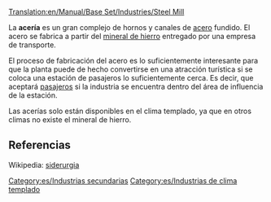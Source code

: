 [[Translation:en/Manual/Base Set/Industries/Steel Mill]]

{{es/Industrias| nombre=Acería
| imagen=Steelmill.png
| climas=[[es/Manual/Clima|Templado]]
| acepta=[[es/Manual/Base Set/Cargos/Mineral de hierro|Mineral de hierro]]
| produce=[[es/Manual/Base Set/Cargos/Acero|Acero]]
| notas=
}}
La '''acería''' es un gran complejo de hornos y canales de [[es/acero|acero]] fundido. El acero se fabrica a partir del [[es/mineral de hierro|mineral de hierro]] entregado por una empresa de transporte.

El proceso de fabricación del acero es lo suficientemente interesante para que la planta puede de hecho convertirse en una atracción turística si se coloca una estación de pasajeros lo suficientemente cerca. Es decir, que aceptará [[es/pasajeros|pasajeros]] si la industria se encuentra dentro del área de influencia de la estación.

Las acerías solo están disponibles en el clima templado, ya que en otros climas no existe el mineral de hierro.

==Referencias==
Wikipedia: [https://www.wikipedia.org/wiki/es:siderurgia siderurgia]

[[Category:es/Industrias secundarias]]
[[Category:es/Industrias de clima templado]]